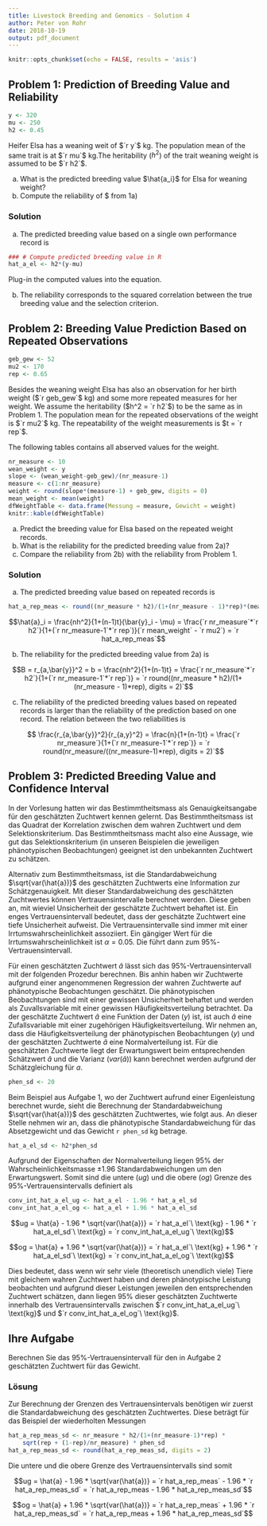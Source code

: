 ```yaml
---
title: Livestock Breeding and Genomics - Solution 4
author: Peter von Rohr
date: 2018-10-19
output: pdf_document
---
```


```r
knitr::opts_chunk$set(echo = FALSE, results = 'asis')
```

## Problem 1: Prediction of Breeding Value and Reliability
```r
y <- 320
mu <- 250
h2 <- 0.45
```

Heifer Elsa has a weaning weit of $`r y`$ kg. The population mean of the same trait is at $`r mu`$ kg.The heritability ($h^2$) of the trait weaning weight is assumed to be $`r h2`$. 

a) What is the predicted breeding value $\hat{a_i}$ for Elsa for weaning weight? 
b) Compute the reliability of $\hat{a_i} from 1a) 

<!--   Sie können die oben zugewiesenen Variablen für die Berechnung verwenden. --
  --   Die Bedeutung der Variablen ist hier aufgelistet.                        --
  --      y:    phänotypischen Eigenleistung im Merkmal Absetzgewicht           --
  --      mu:   Populationsmittel für das Merkmal Absetztgewicht                --
  --      h2:   Heritabilität für das Merkmal Absetzgewicht                     --
  --   
  --   Für die Berechnung können sie einen einfachen R-code-junk verwenden.     --
  --   Dazu können sie die folgende Vorlage kopieren

```r

```

  -->
  
### Solution

a) The predicted breeding value based on a single own performance record is
```r
### # Compute predicted breeding value in R
hat_a_el <- h2*(y-mu)
```

Plug-in the computed values into the equation.

\begin{equation}
\hat{a} = h^2(y - \mu) = `r h2` * (`r y`\ \text{kg} - `r mu`\ \text{kg}) = `r hat_a_el`\ \text{kg} \notag
\end{equation}

b) The reliability corresponds to the squared correlation between the true breeding value and the selection criterion. 

\begin{equation}
B = r_{a,y}^2 = h^2 = `r h2`\nonumber
\end{equation}



## Problem 2: Breeding Value Prediction Based on Repeated Observations
```r
geb_gew <- 52
mu2 <- 170
rep <- 0.65
```
Besides the weaning weight Elsa has also an observation for her birth weight ($`r geb_gew`$ kg) and some more repeated measures for her weight. We assume the heritability ($h^2 = `r h2`$) to be the same as in Problem 1. The population mean for the repeated observations of the weight is  $`r mu2`$ kg. The repeatability of the weight measurements is $t = `r rep`$. 

The following tables contains all abserved values for the weight. 

```r
nr_measure <- 10
wean_weight <- y
slope <- (wean_weight-geb_gew)/(nr_measure-1)
measure <- c(1:nr_measure)
weight <- round(slope*(measure-1) + geb_gew, digits = 0)
mean_weight <- mean(weight)
dfWeightTable <- data.frame(Messung = measure, Gewicht = weight)
knitr::kable(dfWeightTable)
```

a) Predict the breeding value for Elsa based on the repeated weight records.
b) What is the reliability for the predicted breeding value from 2a)?
c) Compare the reliability from 2b) with the reliability from Problem 1.

<!--    Wie unter Aufgabe 1 können Sie auch hier die zugewiesenen Variablen aus der Aufgabe   --
  --    verwenden. Die Variablen haben die folgende Bedeutung                                 --
  --       nr_measure:   Anzahl Messungen im Merkmal Gewicht
  --       h2:           Heritabilität des Merkmals
  --       rep:          Wiederholbarkeit der Messungen
  --       mean_weight:  Mittelwert der Gewichte
  --       mu2:          Populationsmittel des Gewichts
  -->

### Solution

a) The predicted breeding value based on repeated records is
```r
hat_a_rep_meas <- round((nr_measure * h2)/(1+(nr_measure - 1)*rep)*(mean_weight - mu2), digits = 2)
```
$$\hat{a}_i = \frac{nh^2}{1+(n-1)t}(\bar{y}_i - \mu) 
            = \frac{`r nr_measure`*`r h2`}{1+(`r nr_measure-1`*`r rep`)}(`r mean_weight` - `r mu2`)
            = `r hat_a_rep_meas`$$

b) The reliability for the predicted breeding value from 2a) is

$$B = r_{a,\bar{y}}^2  = b = \frac{nh^2}{1+(n-1)t} 
                 = \frac{`r nr_measure`*`r h2`}{1+(`r nr_measure-1`*`r rep`)}
                 = `r round((nr_measure * h2)/(1+(nr_measure - 1)*rep), digits = 2)`$$
                 
c) The reliability of the predicted breeding values based on repeated records is larger than the reliability of the prediction based on one record. The relation between the two reliabilities is 

$$ \frac{r_{a,\bar{y}}^2}{r_{a,y}^2} = \frac{n}{1+(n-1)t} = \frac{`r nr_measure`}{1+(`r nr_measure-1`*`r rep`)}
  = `r round(nr_measure/((nr_measure-1)*rep), digits = 2)`$$


## Problem 3: Predicted Breeding Value and Confidence Interval

In der Vorlesung hatten wir das Bestimmtheitsmass als Genauigkeitsangabe für den geschätzten Zuchtwert kennen gelernt. Das Bestimmtheitsmass ist das Quadrat der Korrelation zwischen dem wahren Zuchtwert und dem Selektionskriterium. Das Bestimmtheitsmass macht also eine Aussage, wie gut das Selektionskriterium (in unseren Beispielen die jeweiligen phänotypischen Beobachtungen) geeignet ist den unbekannten Zuchtwert zu schätzen. 

Alternativ zum Bestimmtheitsmass, ist die Standardabweichung $\sqrt{var(\hat{a})}$ des geschätzten Zuchtwerts eine Information zur Schätzgenauigkeit. Mit dieser Standardabweichung des geschätzten Zuchtwertes können Vertrauensintervalle berechnet werden. Diese geben an, mit wieviel Unsicherheit der geschätzte Zuchtwert behaftet ist. Ein enges Vertrauensintervall bedeutet, dass der geschätzte Zuchtwert eine tiefe Unsicherheit aufweist. Die Vertrauensintervalle sind immer mit einer Irrtumswahrscheinlichkeit assoziiert. Ein gängiger Wert für die Irrtumswahrscheinlichkeit ist $\alpha = 0.05$. Die führt dann zum $95\%$-Vertrauensintervall. 

Für einen geschätzten Zuchtwert $\hat{a}$ lässt sich das $95\%$-Vertrauensintervall mit der folgenden Prozedur berechnen. Bis anhin haben wir Zuchtwerte aufgrund einer angenommenen Regression der wahren Zuchtwerte auf phänotypische Beobachtungen geschätzt. Die phänotypischen Beobachtungen sind mit einer gewissen Unsicherheit behaftet und werden als Zuvallsvariable mit einer gewissen Häufigkeitsverteilung betrachtet. Da der geschätzte Zuchtwert $\hat{a}$ eine Funktion der Daten ($y$) ist, ist auch $\hat{a}$ eine Zufallsvariable mit einer zugehörigen Häufigkeitsverteilung. Wir nehmen an, dass die Häufigkeitsverteilung der phänotypischen Beobachtungen ($y$) und der geschätzten Zuchtwerte $\hat{a}$ eine Normalverteilung ist. Für die geschätzten Zuchtwerte liegt der Erwartungswert beim entsprechenden Schätzwert $\hat{a}$ und die Varianz ($var(\hat{a})$) kann berechnet werden aufgrund der Schätzgleichung für $a$. 

```r
phen_sd <- 20
```

Beim Beispiel aus Aufgabe 1, wo der Zuchtwert aufrund einer Eigenleistung berechnet wurde, sieht die Berechnung der Standardabweichung $\sqrt{var(\hat{a})}$ des geschätzten Zuchtwertes, wie folgt aus. An dieser Stelle nehmen wir an, dass die phänotypische Standardabweichung für das Absetzgewicht und das Gewicht `r phen_sd` kg betrage.

```r
hat_a_el_sd <- h2*phen_sd
```

\begin{equation}
\sqrt{var(\hat{a})} = \sqrt{var(b(y-\mu))} = b \sqrt{var(y)} = h^2 \sqrt{var(y)}
  = `r h2` * `r phen_sd` = `r hat_a_el_sd`\nonumber
\label{eq:VarHatA}
\end{equation}

Aufgrund der Eigenschaften der Normalverteilung liegen 95% der Wahrscheinlichkeitsmasse $\pm 1.96$ Standardabweichungen um den Erwartungswert. Somit sind die untere ($ug$) und die obere ($og$) Grenze des $95\%$-Vertrauensintervalls definiert als 

```r
conv_int_hat_a_el_ug <- hat_a_el - 1.96 * hat_a_el_sd
conv_int_hat_a_el_og <- hat_a_el + 1.96 * hat_a_el_sd
```

$$ug = \hat{a} - 1.96 * \sqrt{var(\hat{a})} 
     = `r hat_a_el`\ \text{kg} - 1.96 * `r hat_a_el_sd`\ \text{kg}
     = `r conv_int_hat_a_el_ug`\ \text{kg}$$

$$og = \hat{a} + 1.96 * \sqrt{var(\hat{a})} 
     = `r hat_a_el`\ \text{kg} + 1.96 * `r hat_a_el_sd`\ \text{kg}
     = `r conv_int_hat_a_el_og`\ \text{kg}$$
     
Dies bedeutet, dass wenn wir sehr viele (theoretisch unendlich viele) Tiere mit gleichem wahren Zuchtwert haben und deren phänotypische Leistung beobachten und aufgrund dieser Leistungen jeweilen den entsprechenden Zuchtwert schätzen, dann liegen $95\%$ dieser geschätzten Zuchtwerte innerhalb des Vertrauensintervalls zwischen $`r conv_int_hat_a_el_ug`\ \text{kg}$ und $`r conv_int_hat_a_el_og`\ \text{kg}$.


## Ihre Aufgabe
Berechnen Sie das $95\%$-Vertrauensintervall für den in Aufgabe 2 geschätzten Zuchtwert für das Gewicht.

<!--    Verwenden Sie die unter Aufgabe 2 zugewiesenen Variablen für die Berechnungen. --
  --    Zuerst muss die Standardabweichung der geschätzten Zuchtwerte berechnet werden. --
  --    Damit sind die obere und die untere Grenze des Vertrauensintervalls bestimmt.   --
  -->
  
### Lösung

Zur Berechnung der Grenzen des Vertrauensintervals benötigen wir zuerst die Standardabweichung des geschätzten Zuchtwertes. Diese beträgt für das Beispiel der wiederholten Messungen

```r
hat_a_rep_meas_sd <- nr_measure * h2/(1+(nr_measure-1)*rep) *  
    sqrt(rep + (1-rep)/nr_measure) * phen_sd
hat_a_rep_meas_sd <- round(hat_a_rep_meas_sd, digits = 2)
```

\begin{eqnarray}
\sqrt{var(\hat{a})} &=& \sqrt{var(b(\bar{y}-\mu))} = b * \sqrt{var(\bar{y})}\nonumber\\
  &=& \frac{nh^2}{1+(n-1)t} * \sqrt{\left[ t + (1-t)/n \right]\ var(y)}\nonumber\\
  &=& \frac{`r nr_measure`*`r h2`}{1+(`r nr_measure-1`*`r rep`)} 
    * \sqrt{\left[ `r rep` + (1-`r rep`)/`r nr_measure` \right]} * `r phen_sd` \nonumber\\
  &=& `r hat_a_rep_meas_sd`  
\end{eqnarray}

Die untere und die obere Grenze des Vertrauensintervalls sind somit

$$ug = \hat{a} - 1.96 * \sqrt{var(\hat{a})} = `r hat_a_rep_meas` - 1.96 * `r hat_a_rep_meas_sd`
     = `r hat_a_rep_meas - 1.96 * hat_a_rep_meas_sd`$$

$$og = \hat{a} + 1.96 * \sqrt{var(\hat{a})} = `r hat_a_rep_meas` + 1.96 * `r hat_a_rep_meas_sd`
     = `r hat_a_rep_meas + 1.96 * hat_a_rep_meas_sd`$$


